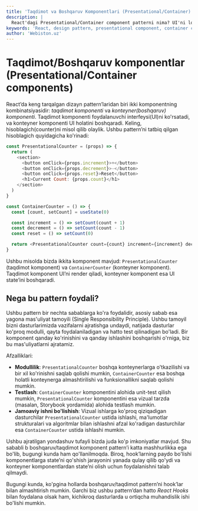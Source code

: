 ```yaml
---
title: 'Taqdimot va Boshqaruv Komponentlari (Presentational/Container)'
description: |
  React'dagi Presentational/Container component patterni nima? UI'ni logikadan qanday ajratish, uning afzalliklari va nima uchun hook'lar uni kamroq dolzarb qilganini bilib oling.
keywords: 'React, design pattern, presentational component, container component, state management, Single Responsibility Principle, UI, logic, hooks, webiston'
author: 'Webiston.uz'
---
```


# Taqdimot/Boshqaruv komponentlar (Presentational/Container components)

React’da keng tarqalgan dizayn pattern’laridan biri ikki komponentning kombinatsiyasidir: _taqdimot komponenti_ va _konteyner(boshqaruv) komponenti_. Taqdimot komponenti foydalanuvchi interfeysi(UI)ni ko'rsatadi, va konteyner komponenti UI holatini boshqaradi. Keling, hisoblagich(counter)ni misol qilib olaylik. Ushbu pattern’ni tatbiq qilgan hisoblagich quyidagicha ko'rinadi:

```js copy
const PresentationalCounter = (props) => {
  return (
    <section>
      <button onClick={props.increment}>+</button>
      <button onClick={props.decrement}>-</button>
      <button onClick={props.reset}>Reset</button>
      <h1>Current Count: {props.count}</h1>
    </section>
  )
}

const ContainerCounter = () => {
  const [count, setCount] = useState(0)

  const increment = () => setCount(count + 1)
  const decrement = () => setCount(count - 1)
  const reset = () => setCount(0)

  return <PresentationalCounter count={count} increment={increment} decrement={decrement} reset={reset} />
}
```

Ushbu misolda bizda ikkita komponent mavjud: `PresentationalCounter` (taqdimot komponent) va `ContainerCounter` (konteyner komponent). Taqdimot komponent UI’ni render qiladi, konteyner komponent esa UI state’ini boshqaradi.

## Nega bu pattern foydali?

Ushbu pattern bir nechta sabablarga ko'ra foydalidir, asosiy sabab esa yagona mas'uliyat tamoyili (Single Responsibility Principle). Ushbu tamoyil bizni dasturlarimizda vazifalarni ajratishga undaydi, natijada dasturlar ko'proq modulli, qayta foydalaniladigan va hatto test qilinadigan bo'ladi. Bir komponent qanday ko'rinishini va qanday ishlashini boshqarishi o'rniga, biz bu mas'uliyatlarni ajratamiz.

Afzalliklari:

- **Modullilik**: `PresentationalCounter` boshqa konteynerlarga o'tkazilishi va bir xil ko'rinishni saqlab qolishi mumkin, `ContainerCounter` esa boshqa holatli konteynerga almashtirilishi va funksionallikni saqlab qolishi mumkin.
- **Testlash**: `ContainerCounter` komponentini alohida unit-test qilish mumkin, `PresentationalCounter` komponentini esa vizual tarzda (masalan, Storybook yordamida) alohida testlash mumkin.
- **Jamoaviy ishni bo'lishish**: Vizual ishlarga ko'proq qiziqadigan dasturchilar `PresentationalCounter` ustida ishlashi, ma'lumotlar strukturalari va algoritmlar bilan ishlashni afzal ko'radigan dasturchilar esa `ContainerCounter` ustida ishlashi mumkin.

Ushbu ajratilgan yondashuv tufayli bizda juda ko'p imkoniyatlar mavjud. Shu sababli b boshqaruv/taqdimot komponent pattern’i katta mashhurlikka ega bo'lib, bugungi kunda ham qo'llanilmoqda. Biroq, hook’larning paydo bo'lishi komponentlarga state’ni qo'shish jarayonini yanada qulay qilib qo'ydi va konteyner komponentlardan state’ni olish uchun foydalanishni talab qilmaydi.

Bugungi kunda, ko'pgina hollarda boshqaruv/taqdimot pattern’ni hook’lar bilan almashtirish mumkin. Garchi biz ushbu pattern’dan hatto _React Hooks_ bilan foydalana olsak ham, kichikroq dasturlarda u ortiqcha muhandislik ishi bo'lishi mumkin.

